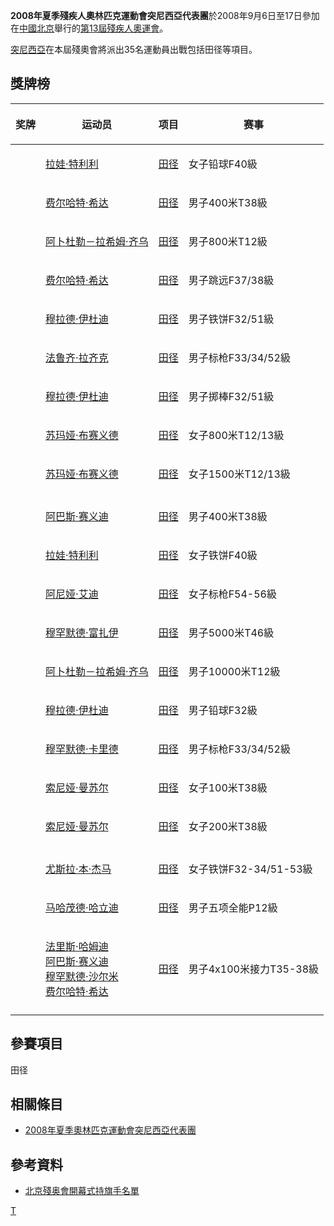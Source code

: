{{Infobox Country Paralympics
|NPC= TUN
|games= 2008年夏季
|competitors=35
|sports=
|flagbearer=
|gold=9
|silver=9
|bronze=3
|total=21
|rank=15
}}

'''2008年夏季殘疾人奧林匹克運動會突尼西亞代表團'''於2008年9月6日至17日參加在[[中國北京|中國北京]]舉行的[[2008年夏季殘奧會|第13屆殘疾人奧運會]]。

[[突尼西亞|突尼西亞]]在本屆殘奧會將派出35名運動員出戰包括田径等項目。

== 獎牌榜 ==
{| class="wikitable sortable" style="font-size:88%"
|-bgcolor=#efefef
! 奖牌
! 运动员
! 项目
! 赛事
|-
| {{gold medal}} || [[拉娃·特利利|拉娃·特利利]] || [[2008年夏季殘奧會田径比賽|田径]] || 女子铅球F40級
|-
| {{gold medal}} || [[费尔哈特·希达|费尔哈特·希达]] || [[2008年夏季殘奧會田径比賽|田径]] || 男子400米T38級
|-
| {{gold medal}} || [[阿卜杜勒－拉希姆·齐乌|阿卜杜勒－拉希姆·齐乌]] || [[2008年夏季殘奧會田径比賽|田径]] || 男子800米T12級
|-
| {{gold medal}} || [[费尔哈特·希达|费尔哈特·希达]] || [[2008年夏季殘奧會田径比賽|田径]] || 男子跳远F37/38級
|-
| {{gold medal}} || [[穆拉德·伊杜迪|穆拉德·伊杜迪]] || [[2008年夏季殘奧會田径比賽|田径]] || 男子铁饼F32/51級
|-
| {{gold medal}} || [[法鲁齐·拉齐克|法鲁齐·拉齐克]] || [[2008年夏季殘奧會田径比賽|田径]] || 男子标枪F33/34/52級
|-
| {{gold medal}} || [[穆拉德·伊杜迪|穆拉德·伊杜迪]] || [[2008年夏季殘奧會田径比賽|田径]] || 男子掷棒F32/51級
|-
| {{gold medal}} || [[苏玛娅·布赛义德|苏玛娅·布赛义德]] || [[2008年夏季殘奧會田径比賽|田径]] || 女子800米T12/13級
|-
| {{gold medal}} || [[苏玛娅·布赛义德|苏玛娅·布赛义德]] || [[2008年夏季殘奧會田径比賽|田径]] || 女子1500米T12/13級
|-

|-
| {{silver medal}} || [[阿巴斯·赛义迪|阿巴斯·赛义迪]] || [[2008年夏季殘奧會田径比賽|田径]] || 男子400米T38級
|-
| {{silver medal}} || [[拉娃·特利利|拉娃·特利利]] || [[2008年夏季殘奧會田径比賽|田径]] || 女子铁饼F40級
|-
| {{silver medal}} || [[阿尼娅·艾迪|阿尼娅·艾迪]] || [[2008年夏季殘奧會田径比賽|田径]] || 女子标枪F54-56級
|-
| {{silver medal}} || [[穆罕默德·富扎伊|穆罕默德·富扎伊]] || [[2008年夏季殘奧會田径比賽|田径]] || 男子5000米T46級
|-
| {{silver medal}} || [[阿卜杜勒－拉希姆·齐乌|阿卜杜勒－拉希姆·齐乌]] || [[2008年夏季殘奧會田径比賽|田径]] || 男子10000米T12級
|-
| {{silver medal}} || [[穆拉德·伊杜迪|穆拉德·伊杜迪]] || [[2008年夏季殘奧會田径比賽|田径]] || 男子铅球F32級
|-
| {{silver medal}} || [[穆罕默德·卡里德|穆罕默德·卡里德]] || [[2008年夏季殘奧會田径比賽|田径]] || 男子标枪F33/34/52級
|-
| {{silver medal}} || [[索尼娅·曼苏尔|索尼娅·曼苏尔]] || [[2008年夏季殘奧會田径比賽|田径]] || 女子100米T38級
|-
| {{silver medal}} || [[索尼娅·曼苏尔|索尼娅·曼苏尔]] || [[2008年夏季殘奧會田径比賽|田径]] || 女子200米T38級
|-

|-
| {{bronze medal}} || [[尤斯拉·本·杰马|尤斯拉·本·杰马]] || [[2008年夏季殘奧會田径比賽|田径]] || 女子铁饼F32-34/51-53級
|-
| {{bronze medal}} || [[马哈茂德·哈立迪|马哈茂德·哈立迪]] || [[2008年夏季殘奧會田径比賽|田径]] || 男子五项全能P12級
|-
| {{bronze medal}} || [[法里斯·哈姆迪|法里斯·哈姆迪]]<br />[[阿巴斯·赛义迪|阿巴斯·赛义迪]]<br />[[穆罕默德·沙尔米|穆罕默德·沙尔米]]<br />[[费尔哈特·希达|费尔哈特·希达]] || [[2008年夏季殘奧會田径比賽|田径]] || 男子4x100米接力T35-38級
|-

|}

== 參賽項目 ==
田径

== 相關條目 ==
*[[2008年夏季奧林匹克運動會突尼西亞代表團|2008年夏季奧林匹克運動會突尼西亞代表團]]

== 參考資料 ==
*[https://web.archive.org/web/20080909184931/http://www.paralympic.org/release/Main_Sections_Menu/News/Press_Releases/Flagbearers_List_Opening_Ceremony_Final_5_Sept1.pdf 北京殘奥會開幕式持旗手名單]

{{2008年夏季殘疾人奧林匹克運動會代表團}}

[[Category:2008年夏季殘疾人奧林匹克運動會代表團|T]]